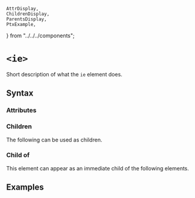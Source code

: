     AttrDisplay,
    ChildrenDisplay,
    ParentsDisplay,
    PtxExample,
} from "../../../components";

# `<ie>`

Short description of what the `ie` element does.

## Syntax

### Attributes

<AttrDisplay name="ie" />

### Children

The following can be used as children.

<ChildrenDisplay name="ie" />

### Child of

This element can appear as an immediate child of the following elements.

<ParentsDisplay name="ie" />

## Examples

    
